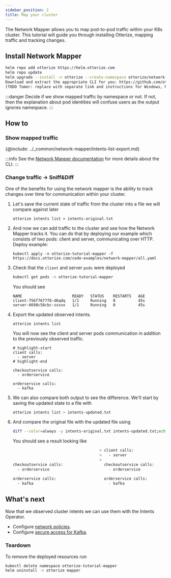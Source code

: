 ```yaml
---
sidebar_position: 2
title: Map your cluster
---
```


The Network Mapper allows you to map pod-to-pod traffic within your K8s cluster. This tutorial will guide you
through installing Otterize, mapping traffic and tracking changes.

## Install Network Mapper

```bash
helm repo add otterize https://helm.otterize.com
helm repo update
helm upgrade --install -n otterize --create-namespace otterize/network-mapper
Download and extract the appropriate CLI for you: https://github.com/otterize/otterize-cli/releases/tag/v0.1.0
(TODO Tomer: replace with separate link and instructions for Windows, Mac, Linux)
```

:::danger
Decide if we show mapped traffic by namespace or not. If not, then the explanation about pod identities will confuse
users as the output ignores namespace.
:::

## How to

### Show mapped traffic

{@include: ../_common/network-mapper/intents-list-export.md}

:::info
See the [Network Mapper documentation](/documentation/network-mapper/intro) for more details about the CLI.
:::

### Change traffic -> Sniff&Diff

One of the benefits for using the network mapper is the ability to track changes over time for communication within your
cluster.

1. Let's save the current state of traffic from the cluster into a file we will compare against later
   ```shell
   otterize intents list > intents-original.txt
   ```


2. And now we can add traffic to the cluster and see how the Network Mapper tracks it. You can do that by deploying our
   example
   which consists of two pods: client and server, communicating over HTTP. Deploy example:
   ```shell
   kubectl apply -n otterize-tutorial-mapper -f https://docs.otterize.com/code-examples/network-mapper/all.yaml
   ```
3. Check that the `client` and server `pods` were deployed
   ```bash
   kubectl get pods -n otterize-tutorial-mapper
   ```
   You should see
   ```
   NAME                      READY   STATUS    RESTARTS   AGE
   client-756f7677f8-d6qdq   1/1     Running   0          45s
   server-6698c58cbc-ssxvx   1/1     Running   0          45s
   ```
4. Export the updated observed intents.
   ```shell
   otterize intents list
   ```
   You will now see the client and server pods communication in addition
   to the previously observed traffic.
   ```shell
   # highlight-start
   client calls:
     - server
   # highlight-end
   
   checkoutservice calls:
     - orderservice
   
   orderservice calls:
     - kafka
   ```
5. We can also compare both output to see the difference. We'll start by saving the updated state to a file with
   ```bash
   otterize intents list > intents-updated.txt
   ```
6. And compare the original file with the updated file using
   ```bash
   diff --color=always -y intents-original.txt intents-updated.txt;echo
   ```
   You should see a result looking like
   ```bash
                                         > client calls:
                                         >   - server
                                         >
   checkoutservice calls:                  checkoutservice calls:
     - orderservice                          - orderservice

   orderservice calls:                     orderservice calls:
     - kafka                                 - kafka
      ```

## What's next

<!-- [Intents Operator](/documentation/intents-operator): -->
Now that we observed cluster intents we can use them with the Intents Operator.

- Configure [network policies](/documentation/quick-tutorials/k8s-network-policies).
- Configure [secure access for Kafka](/documentation/quick-tutorials/kafka-mtls).

### Teardown

To remove the deployed resources run

```bash
kubectl delete namespace otterize-tutorial-mapper
helm uninstall -n otterize mapper
```